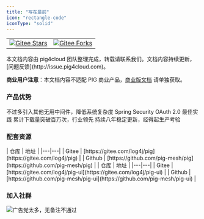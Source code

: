 ```yaml
---
title: "写在最前"
icon: "rectangle-code"
iconType: "solid"
---
```


<table>
  <tr>
    <td>
      <a href="https://gitee.com/log4j/pig">
        <img src="https://gitee.com/log4j/pig/badge/star.svg?theme=gvp" alt="Gitee Stars" />
      </a>
    </td>
    <td>
      <a href="https://gitee.com/log4j/pig">
        <img src="https://gitee.com/log4j/pig/badge/fork.svg?theme=gvp" alt="Gitee Forks" />
      </a>
    </td>
  </tr>
</table>

<Tip>
本文档内容由 pig4cloud 团队整理完成，转载请联系我们。文档内容持续更新，[问题反馈](http://issue.pig4cloud.com)。

**商业用户注意**：本文档内容不适配 PIG 商业产品，[商业版文档](https://pig4cloud.com/data/doc/pigx/) 请单独获取。
</Tip>

### 产品优势

<CardGroup>
  <Card title="极简架构" icon="leaf">
    不过多引入其他无用中间件，降低系统复杂度
  </Card>
  <Card title="安全规范" icon="shield">
    Spring Security OAuth 2.0 最佳实践
  </Card>
  <Card title="全网超百万次下载部署" icon="download">
    累计下载量突破百万次，行业领先
  </Card>
  <Card title="超八年稳定维护" icon="clock">
    持续八年稳定更新，经得起生产考验
  </Card>
</CardGroup>

### 配套资源
<Tabs>
  <Tab title="后端代码">
    | 仓库 | 地址 |
    |---|---|
    | Gitee | [https://gitee.com/log4j/pig](https://gitee.com/log4j/pig) |
    | Github | [https://github.com/pig-mesh/pig](https://github.com/pig-mesh/pig) |
  </Tab>
  
  <Tab title="前端代码">
    | 仓库 | 地址 |
    |---|---|
    | Gitee | [https://gitee.com/log4j/pig-ui](https://gitee.com/log4j/pig-ui) |
    | Github | [https://github.com/pig-mesh/pig-ui](https://github.com/pig-mesh/pig-ui) |
  </Tab>
</Tabs>

### 加入社群

![广告党太多，无备注不通过](/images/1728703600955-45cedb6b-0f2a-4949-ac17-a51239a503c3.png)
